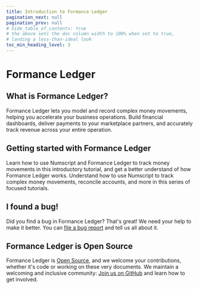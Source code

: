 ```yaml
---
title: Introduction to Formance Ledger
pagination_next: null
pagination_prev: null
# hide_table_of_contents: true
# the above sets the doc column width to 100% when set to true,
# landing a less-than-ideal look
toc_min_heading_level: 3
---
```



# Formance Ledger

## What is Formance Ledger?

Formance Ledger lets you model and record complex money movements, helping you accelerate your business operations. Build financial dashboards, deliver payments to your marketplace partners, and accurately track revenue across your entire operation.

## Getting started with Formance Ledger

<DocCardGrid>

<DocCard icon="1️⃣" headline="Hello, world" cta="Get Started" link="/oss/ledger/get-started/" highlight="true">
    Learn how to use Numscript and Formance Ledger to track money movements in this introductory tutorial, and get a better understand of how Formance Ledger works.
</DocCard>

<DocCard icon="🔢" headline="Go further with Numscript" cta="Learn about Numscript" link="/oss/ledger/numscript/">
    Understand how to use Numscript to track complex money movements, reconcile accounts, and more in this series of focused tutorials.
</DocCard>

</DocCardGrid>


<GettingHelp />

## I found a bug!

Did you find a bug in Formance Ledger? That's great! We need your help to make it better. You can [file a bug report](https://github.com/formancehq/ledger/issues/new?assignees=&labels=bug&template=bug_report.md&title=) and tell us all about it.

## Formance Ledger is Open Source

Formance Ledger is [Open Source](https://github.com/formancehq/ledger/blob/main/LICENSE), and we welcome your contributions, whether it's code or working on these very documents. We maintain a welcoming and inclusive community: [Join us on GitHub](https://github.com/formancehq/ledger) and learn how to get involved.